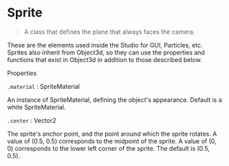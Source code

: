 # Sprite

> A class that defines the plane that always faces the camera.

These are the elements used inside the Studio for GUI, Particles, etc. Sprites also inherit from Object3d, so they can use the properties and functions that exist in Object3d in addition to those described below.

Properties

`.material` : SpriteMaterial

An instance of SpriteMaterial, defining the object's appearance. Default is a white SpriteMaterial.

`.center` : Vector2

The sprite's anchor point, and the point around which the sprite rotates. A value of (0.5, 0.5) corresponds to the midpoint of the sprite. A value of (0, 0) corresponds to the lower left corner of the sprite. The default is (0.5, 0.5).
